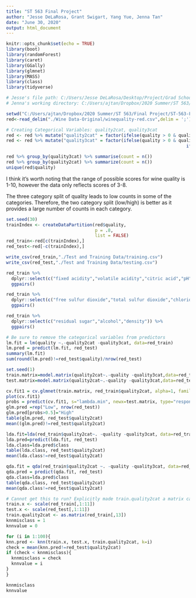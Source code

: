 ---
title: "ST 563 Final Project"
author: "Jesse DeLaRosa, Grant Swigart, Yang Yue, Jenna Tan"
date: "June 30, 2020"
output: html_document
---

```{r Setup, include=FALSE, message=FALSE, warning=FALSE}
knitr::opts_chunk$set(echo = TRUE)
library(boot)
library(randomForest)
library(caret)
library(GGally)
library(glmnet)
library(MASS)
library(class)
library(tidyverse)
```

```{r Fileread, include=FALSE, message=FALSE, warning=FALSE}
# Jesse's file path: C:/Users/Jesse DeLaRosa/Desktop/Project/Grad School/ST 563 Statistical Learning/Final Project/winequality-red.csv
# Jenna's working directory: C:/Users/ajtan/Dropbox/2020 Summer/ST 563/Final Project/ST-563-Final-Project

setwd("C:/Users/ajtan/Dropbox/2020 Summer/ST 563/Final Project/ST-563-Final-Project")
red<-read_delim("./Wine Data-Original/winequality-red.csv",delim = ';')
```

```{r Categorization, include = TRUE}
# Creating Categorical Variables: quality2cat, quality3cat
red <- red %>% mutate("quality2cat" = factor(ifelse(quality > 0 & quality <= 5, "Low", "High")))
red <- red %>% mutate("quality3cat" = factor(ifelse(quality > 0 & quality <=3, "Low",
                                                                     ifelse(quality > 3 & quality <= 7, "Mid", "High"))))

red %>% group_by(quality3cat) %>% summarise(count = n())
red %>% group_by(quality2cat) %>% summarize(count = n())
unique(red$quality)
```

I think it's worth noting that the range of possible scores for wine quality is 1-10, however the data only reflects scores of 3-8.

The three category split of quality leads to low counts in some of the categories. Therefore, the two category split (low/high) is better as it provides a large number of counts in each category.

```{r Splitting, message=FALSE}
set.seed(30)
trainIndex <- createDataPartition(red$quality,
                                  p = .8, 
                                  list = FALSE)
red_train<-red[c(trainIndex),]
red_test<-red[-c(trainIndex),]

write_csv(red_train,"./Test and Training Data/training.csv")
write_csv(red_test,"./Test and Training Data/testing.csv")
```

```{r Plots}
red_train %>% 
  dplyr::select(c("fixed acidity","volatile acidity","citric acid","pH","quality")) %>%
  ggpairs()

red_train %>% 
  dplyr::select(c("free sulfur dioxide","total sulfur dioxide","chlorides","sulphates","quality")) %>%
  ggpairs()

red_train %>% 
  dplyr::select(c("residual sugar","alcohol","density")) %>%
  ggpairs()
```

```{r LinearReg}
# Be sure to remove the categorical variables from predictors
lm.fit = lm(quality ~.-quality2cat -quality3cat, data=red_train)
lm.pred = predict(lm.fit, red_test)
summary(lm.fit)
sum(round(lm.pred)!=red_test$quality)/nrow(red_test)
```

```{r LogisticReg}
set.seed(1)
train.matrix=model.matrix(quality2cat~.-quality -quality3cat,data=red_train)[,-1]
test.matrix=model.matrix(quality2cat~.-quality -quality3cat,data=red_test)[,-1]
```

```{r Lasso}
cv.fit1 = cv.glmnet(train.matrix, red_train$quality2cat, alpha=1, family="binomial", type.measure = "class",nfolds=10)
plot(cv.fit1)
probs = predict(cv.fit1, s="lambda.min", newx=test.matrix, type="response")
glm.pred =rep("Low", nrow(red_test))
glm.pred[probs>0.5]="High"
table(glm.pred, red_test$quality2cat)
mean((glm.pred)!=red_test$quality2cat)
```

```{r LDA}
lda.fit=lda(red_train$quality2cat~. -quality -quality3cat, data=red_train)
lda.pred=predict(lda.fit, red_test)
lda.class=lda.pred$class
table(lda.class, red_test$quality2cat)
mean(lda.class!=red_test$quality2cat)
```

```{r QDA}
qda.fit = qda(red_train$quality2cat ~. -quality -quality3cat, data=red_train)
qda.pred = predict(qda.fit, red_test)
qda.class=lda.pred$class
table(qda.class, red_test$quality2cat)
mean(qda.class!=red_test$quality2cat)
```

```{r KNN}
# Cannot get this to run? Explicitly made train.quality2cat a matrix caused code to run.
train.x <- scale(red_train[,1:11])
test.x <- scale(red_test[,1:11])
train.quality2cat <- as.matrix(red_train[,13])
knnmisclass = 1
knnvalue = 0

for (i in 1:100){
knn.pred <- knn(train.x, test.x, train.quality2cat, k=i)
check = mean(knn.pred!=red_test$quality2cat)
if (check < knnmisclass){
  knnmisclass = check
  knnvalue = i
}
}

knnmisclass
knnvalue
```

